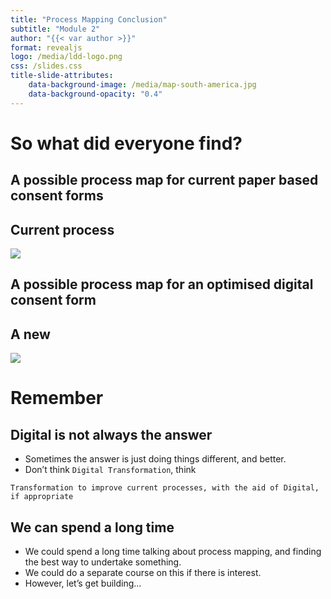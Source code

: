 ```yaml
---
title: "Process Mapping Conclusion"
subtitle: "Module 2"
author: "{{< var author >}}"
format: revealjs
logo: /media/ldd-logo.png
css: /slides.css
title-slide-attributes:
    data-background-image: /media/map-south-america.jpg
    data-background-opacity: "0.4"
---
```


# So what did everyone find?

## A possible process map for current paper based consent forms

## <span class="hide-title">Current process</span>

![](/media/paper-based-process-map.png){.centre-full-image}

## A possible process map for an optimised digital consent form

## <span class="hide-title">A new</span>

![](/media/new-digital-process-map.png){.centre-full-image}

# Remember

## Digital is not always the answer

* Sometimes the answer is just doing things different, and better. 
* Don't think `Digital Transformation`, think

`Transformation to improve current processes, with the aid of Digital, if appropriate`

## We can spend a long time {background-image="/media/construction-site.jpg" background-opacity="0.3"}

* We could spend a long time talking about process mapping, and finding the best way to undertake something.
* We could do a separate course on this if there is interest.
* However, let's get building...